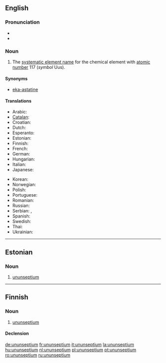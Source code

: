 {{wikipedia}}
==English==
{{elements|Uus|ununhexium|Uuh|ununoctium|Uuo}}

===Pronunciation===
*{{IPA| /uːnuːnˈsɛptiəm/}}
*{{audio|ununseptium2009.ogg}}

===Noun===
{{en-noun|-}}

# {{element}} The [[systematic element name]] for the chemical element with [[atomic number]] 117 (''symbol'' Uus).

====Synonyms====
* [[eka-astatine]]

====Translations====
{{trans-top|element with atomic number 117}}
* Arabic: {{t|ar|أنون سيبتيوم|m|tr=’unun síbtiyum}}
* [[Catalan]]: {{t-|ca|ununsepti|m}}
* Croatian: {{t+|hr|ununseptij|m}}
* Dutch: {{t+|nl|ununseptium|n}}
* Esperanto: {{t-|eo|ununseptio|xs=Esperanto}}
* Estonian: {{t-|et|ununseptium}}
* Finnish: {{t-|fi|ununseptium}}
* French: {{t+|fr|ununseptium|m}}
* German: {{t+|de|Ununseptium|n}}
* Hungarian: {{t+|hu|ununseptium}}
* Italian: {{t+|it|ununseptio|m}}
* Japanese: {{t-|ja|ウンウンセプチウム|tr=ununsepuchiumu}}
{{trans-mid}}
* Korean: {{t-|ko|우눈셉튬|tr=ununseptyum|sc=Hang}}
* Norwegian: {{t-|no|ununseptium}}
* Polish: {{t+|pl|ununseptium|m}}
* Portuguese: {{t+|pt|ununséptio|m}}
* Romanian: {{t+|ro|ununseptiu|n}}
* Russian: {{t+|ru|унунсептий|m|tr=ununséptij}}
* Serbian: {{t|sr|унунсептијум|m|sc=Cyrl}}, {{t|sr|ununseptijum|m}}
* Spanish: {{t+|es|ununseptio|m}}
* Swedish: {{t-|sv|ununseptium}}
* Thai: {{t|th|อูนอูนเซปเทียม|tr=ūnūnsêptiam}}
* Ukrainian: {{t|uk|унунсептій|m|tr=ununséptij|xs=Ukrainian}}
{{trans-bottom}}

----

==Estonian==

===Noun===
{{infl|et|noun}}

# {{element|lang=et}} [[#English|ununseptium]]

----

==Finnish==
{{wikipedia|lang=fi}}

===Noun===
{{infl|fi|noun}}

# {{element|lang=fi}} [[#English|ununseptium]]

====Declension====
{{fi-decl-tuoli|ununseptium|np=1}}

[[de:ununseptium]]
[[fr:ununseptium]]
[[it:ununseptium]]
[[la:ununseptium]]
[[hu:ununseptium]]
[[nl:ununseptium]]
[[pl:ununseptium]]
[[pt:ununseptium]]
[[ro:ununseptium]]
[[ru:ununseptium]]